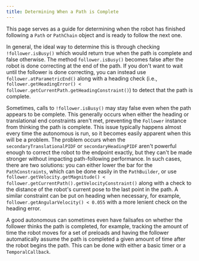 ```yaml
---
title: Determining When a Path is Complete
---
```


This page serves as a guide for determining when the robot has finished following a `Path` or `PathChain` object and is ready to follow the next one.

In general, the ideal way to determine this is through checking `!follower.isBusy()` which would return true when the path is complete and false otherwise. The method `follower.isBusy()` becomes false after the robot is done correcting at the end of the path.
If you don't want to wait until the follower is done correcting, you can instead use `follower.atParametricEnd()` along with a heading check (i.e., `follower.getHeadingError() < follower.getCurrentPath.getHeadingConstraint()`) to detect that the path is complete.

Sometimes, calls to `!follower.isBusy()` may stay false even when the path appears to be complete. This generally occurs when either the heading or translational end constraints aren't met, preventing the `Follower` instance from thinking the path is complete. This issue typically happens almost every time the autonomous is run, so it becomes easily apparent when this will be a problem. The problem occurs when the `secondaryTranslationalPIDF` or `secondaryHeadingPIDF` aren't powerful enough to correct the robot to the endpoint exactly, but they can't be made stronger without impacting path-following performance.
In such cases, there are two solutions: you can either lower the bar for the `PathConstraints`, which can be done easily in the `PathBuilder`, or use `follower.getVelocity.getMagnitude() < follower.getCurrentPath().getVelocityConstraint()` along with a check to the distance of the robot's current pose to the last point in the path. A similar constraint can be put on heading when necessary, for example, `follower.getAngularVelocity() < 0.055` with a more lenient check on the heading error.

A good autonomous can sometimes even have failsafes on whether the follower thinks the path is completed, for example, tracking the amount of time the robot moves for a set of preloads and having the follower automatically assume the path is completed a given amount of time after the robot begins the path. This can be done with either a basic timer or a `TemporalCallback`.
